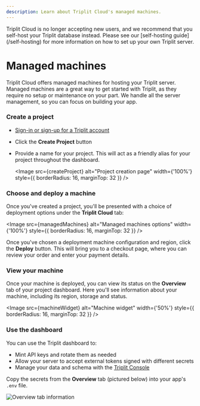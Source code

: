 ```yaml
---
description: Learn about Triplit Cloud's managed machines.
---
```



<Callout emoji="⚠️">
  Triplit Cloud is no longer accepting new users, and we recommend that you
  self-host your Triplit database instead. Please see our [self-hosting
  guide](/self-hosting) for more information on how to set up your own Triplit
  server.
</Callout>

# Managed machines

Triplit Cloud offers managed machines for hosting your Triplit server. Managed machines are a great way to get started with Triplit, as they require no setup or maintenance on your part. We handle all the server management, so you can focus on building your app.

<Steps>

### Create a project

- [Sign-in or sign-up for a Triplit account](https://triplit.dev/dashboard)
- Click the **Create Project** button
- Provide a name for your project. This will act as a friendly alias for your project throughout the dashboard.

  <Image
    src={createProject}
    alt="Project creation page"
    width={'100%'}
    style={{ borderRadius: 16, marginTop: 32 }}
  />

### Choose and deploy a machine

Once you've created a project, you'll be presented with a choice of deployment options under the **Triplit Cloud** tab:

<Image
  src={managedMachines}
  alt="Managed machines options"
  width={'100%'}
  style={{ borderRadius: 16, marginTop: 32 }}
/>

Once you've chosen a deployment machine configuration and region, click the **Deploy** button. This will bring you to a checkout page, where you can review your order and enter your payment details.

### View your machine

Once your machine is deployed, you can view its status on the **Overview** tab of your project dashboard. Here you'll see information about your machine, including its region, storage and status.

<Image
  src={machineWidget}
  alt="Machine widget"
  width={'50%'}
  style={{ borderRadius: 16, marginTop: 32 }}
/>

### Use the dashboard

You can use the Triplit dashboard to:

- Mint API keys and rotate them as needed
- Allow your server to accept external tokens signed with different secrets
- Manage your data and schema with the [Triplit Console](/triplit-cloud/triplit-console)

Copy the secrets from the **Overview** tab (pictured below) into your app's `.env` file.

![Overview tab information](/dashboard-screenshots/quickstart.png)

</Steps>
